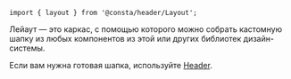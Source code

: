
```tsx
import { layout } from '@consta/header/Layout';
```

Лейаут — это каркас, с помощью которого можно собрать кастомную шапку из любых компонентов из этой или других библиотек дизайн-системы.

Если вам нужна готовая шапка, используйте [Header](##LIBS.LIB.STAND/lib:header/stand:components-header-stable).

<LayoutExampleBasic />
